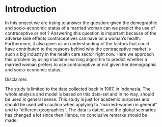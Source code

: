 # Introduction


In this project we are trying to answer the question: given the demographic and socio-economic status of a married woman can we predict the use of contraceptive or not ? Answering this question is important because of the adverse side effects contraceptives can have on a woman's health. Furthermore, it also gives us an understanding of the factors that could have contributed to the reasons behind why the contraceptive market is such a big industry in the health care sector right now. Here we approach this problem by using machine learning algorithm to predict whether a married woman prefers to use contraceptive or not given her demographic and socio-economic status.

Disclaimer:

The study is limited to the data collected back in 1987, in Indonesia. The whole analysis and model is based on this data-set and in no way, should be used in general sense. This study is just for academic purposes and should be used with caution when applying to "married-women in general" and to "different geographies". The data is dated, and the global scenarios has changed a lot since then.Hence, no conclusive remarks should be made.
